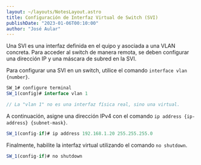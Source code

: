 ---
layout: ~/layouts/NotesLayout.astro
title: Configuración de Interfaz Virtual de Switch (SVI)
publishDate: "2023-01-06T00:10:00"
author: "José Aular"
---

Una SVI es una interfaz definida en el quipo y asociada a una VLAN concreta.
Para acceder al switch de manera remota, se deben configurar una dirección IP y una máscara de subred en la SVI.

Para configurar una SVI en un switch, utilice el comando `interface vlan {number}`.

```js
SW_1# configure terminal
SW_1(config)# interface vlan 1

// La "vlan 1" no es una interfaz física real, sino una virtual.
```

A continuación, asigne una dirección IPv4 con el comando `ip address {ip-address} {subnet-mask}`.

```js
SW_1(config-if)# ip address 192.168.1.20 255.255.255.0
```

Finalmente, habilite la interfaz virtual utilizando el comando `no shutdown`.

```js
SW_1(config-if)# no shutdown
```
